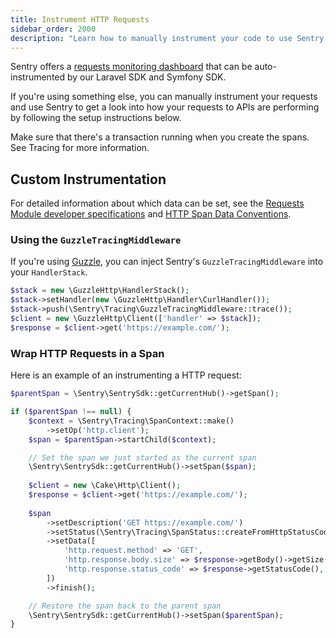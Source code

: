```yaml
---
title: Instrument HTTP Requests
sidebar_order: 2000
description: "Learn how to manually instrument your code to use Sentry's Requests module."
---
```

Sentry offers a [requests monitoring dashboard](https://sentry.io/orgredirect/organizations/:orgslug/insights/http/) that can be auto-instrumented by our <PlatformLink to="/guides/laravel/">Laravel SDK</PlatformLink> and <PlatformLink to="/guides/symfony/">Symfony SDK</PlatformLink>.

If you're using something else, you can manually instrument your requests and use Sentry to get a look into how your requests to APIs are performing by following the setup instructions below.

Make sure that there's a transaction running when you create the spans. See <PlatformLink to="/tracing/">Tracing</PlatformLink> for more information.

## Custom Instrumentation

For detailed information about which data can be set, see the [Requests Module developer specifications](https://develop.sentry.dev/sdk/performance/modules/requests/) and [HTTP Span Data Conventions](https://develop.sentry.dev/sdk/performance/span-data-conventions/#http).

### Using the `GuzzleTracingMiddleware`

If you're using [Guzzle](https://github.com/guzzle/guzzle), you can inject Sentry's `GuzzleTracingMiddleware` into your `HandlerStack`.

```php
$stack = new \GuzzleHttp\HandlerStack();
$stack->setHandler(new \GuzzleHttp\Handler\CurlHandler());
$stack->push(\Sentry\Tracing\GuzzleTracingMiddleware::trace());
$client = new \GuzzleHttp\Client(['handler' => $stack]);
$response = $client->get('https://example.com/');
```

### Wrap HTTP Requests in a Span

Here is an example of an instrumenting a HTTP request:

```php
$parentSpan = \Sentry\SentrySdk::getCurrentHub()->getSpan();

if ($parentSpan !== null) {
    $context = \Sentry\Tracing\SpanContext::make()
        ->setOp('http.client');
    $span = $parentSpan->startChild($context);

    // Set the span we just started as the current span
    \Sentry\SentrySdk::getCurrentHub()->setSpan($span);
    
    $client = new \Cake\Http\Client();
    $response = $client->get('https://example.com/');
    
    $span
        ->setDescription('GET https://example.com/')
        ->setStatus(\Sentry\Tracing\SpanStatus::createFromHttpStatusCode($response->getStatusCode()))
        ->setData([
            'http.request.method' => 'GET',
            'http.response.body.size' => $response->getBody()->getSize(),
            'http.response.status_code' => $response->getStatusCode(),
        ])
        ->finish();

    // Restore the span back to the parent span
    \Sentry\SentrySdk::getCurrentHub()->setSpan($parentSpan);
}
```
